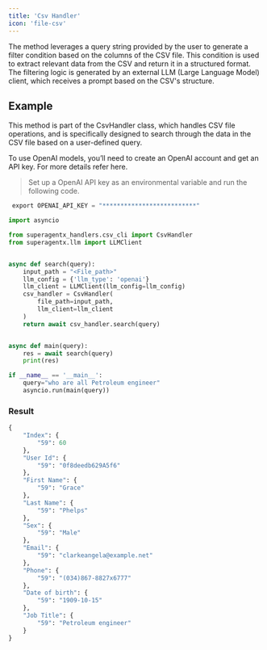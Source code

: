 ```yaml
---
title: 'Csv Handler'
icon: 'file-csv'
---
```


The method leverages a query string provided by the user to generate a filter condition based on the columns of the
CSV file. This condition is used to extract relevant data from the CSV and return it in a structured format. The filtering
logic is generated by an external LLM (Large Language Model) client, which receives a prompt based on the CSV's structure.

## Example
This method is part of the CsvHandler class, which handles CSV file operations, and is specifically designed to search
through the data in the CSV file based on a user-defined query.

To use OpenAI models, you’ll need to create an OpenAI account and get an API key. For more details refer here.

>Set up a OpenAI API key as an environmental variable and run the following code.
```python
 export OPENAI_API_KEY = "**************************"
```

```python csv_handler.py
import asyncio

from superagentx_handlers.csv_cli import CsvHandler
from superagentx.llm import LLMClient


async def search(query):
    input_path = "<File_path>"
    llm_config = {'llm_type': 'openai'}
    llm_client = LLMClient(llm_config=llm_config)
    csv_handler = CsvHandler(
        file_path=input_path,
        llm_client=llm_client
    )
    return await csv_handler.search(query)


async def main(query):
    res = await search(query)
    print(res)

if __name__ == '__main__':
    query="who are all Petroleum engineer"
    asyncio.run(main(query))
```

### Result
```python csv cli
{
    "Index": {
        "59": 60
    },
    "User Id": {
        "59": "0f8deedb629A5f6"
    },
    "First Name": {
        "59": "Grace"
    },
    "Last Name": {
        "59": "Phelps"
    },
    "Sex": {
        "59": "Male"
    },
    "Email": {
        "59": "clarkeangela@example.net"
    },
    "Phone": {
        "59": "(034)867-8827x6777"
    },
    "Date of birth": {
        "59": "1909-10-15"
    },
    "Job Title": {
        "59": "Petroleum engineer"
    }
}
```